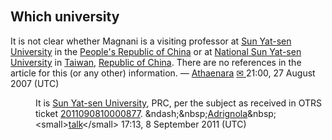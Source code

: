 <article id="9644484" title=Talk:Lorenzo Magnani>
	<talkpage id="9644484" title="Talk:Lorenzo Magnani">
{{WikiProjectBannerShell|1=
{{WikiProject Biography
|living=yes
|class=Stub
|listas=Magnani, Lorenzo

|s&amp;a-work-group=yes
}}
{{WikiProject Philosophy|class=stub|importance=low|philosopher=yes}}
{{WikiProject Italy}}
| blp=yes
}}



==Which university==
It is not clear whether Magnani is a visiting professor at [[Sun Yat-sen University]] in the [[People's Republic of China]] or at [[National Sun Yat-sen University]] in [[Taiwan]], [[Republic of China]].  There are no references in the article for this (or any other) information.  — [[User:Athaenara|Athaenara]] [[User talk:Athaenara| ✉ ]] 21:00, 27 August 2007 (UTC)
:It is [[Sun Yat-sen University]], PRC, per the subject as received in OTRS ticket [[ticket:2011090810000877|2011090810000877]]. &amp;ndash;&amp;nbsp;[[User:Adrignola|Adrignola]]&amp;nbsp;&lt;small&gt;[[User talk:Adrignola|talk]]&lt;/small&gt; 17:13, 8 September 2011 (UTC)
	</talkpage>
</article>